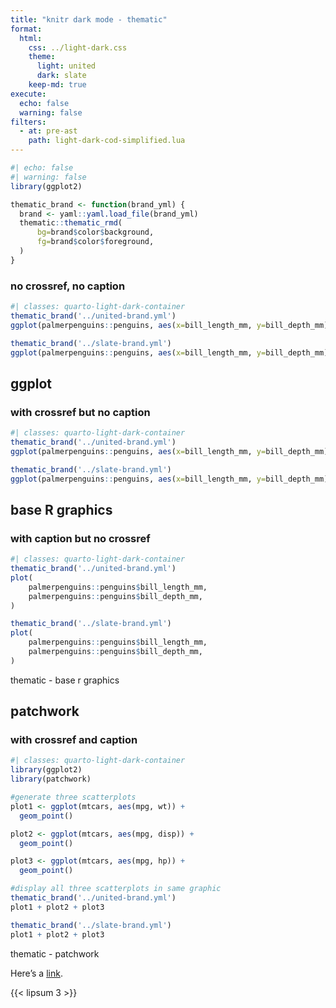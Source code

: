 ```yaml
---
title: "knitr dark mode - thematic"
format:
  html:
    css: ../light-dark.css
    theme:
      light: united
      dark: slate
    keep-md: true
execute:
  echo: false
  warning: false
filters:
  - at: pre-ast
    path: light-dark-cod-simplified.lua
---
```


```r
#| echo: false
#| warning: false
library(ggplot2)

thematic_brand <- function(brand_yml) {
  brand <- yaml::yaml.load_file(brand_yml)
  thematic::thematic_rmd(
      bg=brand$color$background,
      fg=brand$color$foreground,
  )
}
```


### no crossref, no caption

```r
#| classes: quarto-light-dark-container
thematic_brand('../united-brand.yml')
ggplot(palmerpenguins::penguins, aes(x=bill_length_mm, y=bill_depth_mm)) + geom_point()

thematic_brand('../slate-brand.yml')
ggplot(palmerpenguins::penguins, aes(x=bill_length_mm, y=bill_depth_mm)) + geom_point()
```

## ggplot
### with crossref but no caption

::: {#fig-thematic-ggplot}
```r
#| classes: quarto-light-dark-container
thematic_brand('../united-brand.yml')
ggplot(palmerpenguins::penguins, aes(x=bill_length_mm, y=bill_depth_mm)) + geom_point()

thematic_brand('../slate-brand.yml')
ggplot(palmerpenguins::penguins, aes(x=bill_length_mm, y=bill_depth_mm)) + geom_point()
```
:::

## base R graphics
### with caption but no crossref

::: {}
```r
#| classes: quarto-light-dark-container
thematic_brand('../united-brand.yml')
plot(
    palmerpenguins::penguins$bill_length_mm,
    palmerpenguins::penguins$bill_depth_mm,
)

thematic_brand('../slate-brand.yml')
plot(
    palmerpenguins::penguins$bill_length_mm,
    palmerpenguins::penguins$bill_depth_mm,
)
```

thematic - base r graphics

:::

## patchwork
### with crossref and caption

::: {#fig-thematic-patchwork}
```r
#| classes: quarto-light-dark-container
library(ggplot2)
library(patchwork)

#generate three scatterplots
plot1 <- ggplot(mtcars, aes(mpg, wt)) +
  geom_point()

plot2 <- ggplot(mtcars, aes(mpg, disp)) +
  geom_point()

plot3 <- ggplot(mtcars, aes(mpg, hp)) +
  geom_point()

#display all three scatterplots in same graphic
thematic_brand('../united-brand.yml')
plot1 + plot2 + plot3

thematic_brand('../slate-brand.yml')
plot1 + plot2 + plot3

```
thematic - patchwork
:::


Here's a [link](https://example.com).

{{< lipsum 3 >}}
